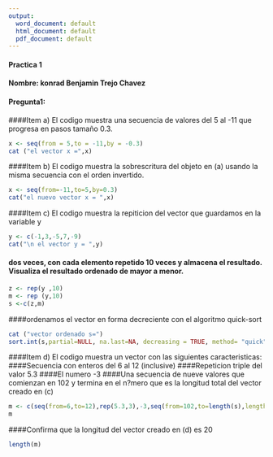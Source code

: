 ```yaml
---
output:
  word_document: default
  html_document: default
  pdf_document: default
---
```

#### Practica 1
#### Nombre: konrad Benjamin Trejo Chavez
#### Pregunta1:

####Item a) El codigo muestra una secuencia de valores del 5 al -11 que progresa en pasos  tamaño 0.3.


```r
x <- seq(from = 5,to = -11,by = -0.3)
cat ("el vector x =",x)
```


####Item b) El codigo muestra la sobrescritura del objeto en (a) usando  la misma secuencia con el orden invertido.

```r
x <- seq(from=-11,to=5,by=0.3)
cat("el nuevo vector x = ",x)

```


####Item c) El codigo muestra la repiticion del vector que guardamos en la variable y 
```r
y <- c(-1,3,-5,7,-9)
cat("\n el vector y = ",y)
```

#### dos veces, con cada elemento repetido 10 veces y almacena el resultado. Visualiza el resultado ordenado de mayor a menor.

```r
z <- rep(y ,10)
m <- rep (y,10)
s <-c(z,m)
```

####ordenamos  el vector en forma decreciente con el algoritmo quick-sort

```r
cat ("vector ordenado s=")
sort.int(s,partial=NULL, na.last=NA, decreasing = TRUE, method= "quick")
```

####Item d) El codigo muestra un vector con las siguientes caracteristicas:
####Secuencia con enteros del 6 al 12 (inclusive)
####Repeticion triple del valor 5.3
####El numero -3
####Una secuencia de nueve valores que comienzan en 102 y termina en el n?mero que es la longitud total del vector creado en (c)


```r
m <- c(seq(from=6,to=12),rep(5.3,3),-3,seq(from=102,to=length(s),length.out = 9))
m
```

####Confirma que la longitud del vector creado en (d) es 20

```r
length(m)

```

